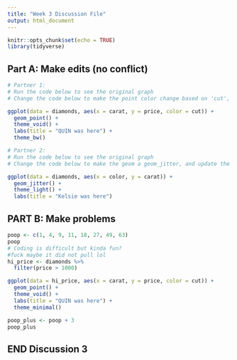 ```yaml
---
title: "Week 3 Discussion File"
output: html_document
---
```


```r
knitr::opts_chunk$set(echo = TRUE)
library(tidyverse)
```

## Part A: Make edits (no conflict)

```r
# Partner 1: 
# Run the code below to see the original graph
# Change the code below to make the point color change based on 'cut', and update the theme to theme_bw(). Update the title to include your first name. 

ggplot(data = diamonds, aes(x = carat, y = price, color = cut)) +
  geom_point() +
  theme_void() +
  labs(title = "QUIN was here") +
  theme_bw()
```

```r
# Partner 2: 
# Run the code below to see the original graph
# Change the code below to make the geom a geom_jitter, and update the theme to theme_light. Update the title to include your first name. 

ggplot(data = diamonds, aes(x = color, y = carat)) +
  geom_jitter() +
  theme_light() +
  labs(title = "Kelsie was here")
```

## PART B: Make problems

```r

poop <- c(1, 4, 9, 11, 18, 27, 49, 63)
poop
# Coding is difficult but kinda fun?
#fuck maybe it did not pull lol
hi_price <- diamonds %>% 
  filter(price > 1000)

ggplot(data = hi_price, aes(x = carat, y = price, color = cut)) +
  geom_point() +
  theme_void() +
  labs(title = "QUIN was here") +
  theme_minimal()

```

```r
poop_plus <- poop + 3
poop_plus
```

## END Discussion 3
